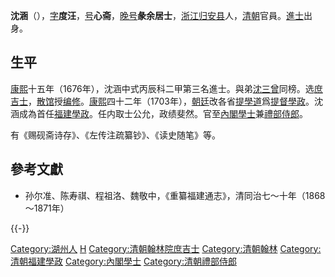 {{Otheruses|other=名为沈涵的其他人物|沈涵}}

'''沈涵'''（{{bd|？||？|catIdx=}}），[[表字|字]]'''度汪'''，[[号|号]]'''心斋'''，[[晚号|晚号]]'''彖余居士'''，[[浙江|浙江]][[归安县|归安县]]人，[[清朝|清朝]]官員。[[進士|進士]]出身。

== 生平 ==
[[康熙|康熙]]十五年（1676年），沈涵中式丙辰科二甲第三名進士。與弟[[沈三曾|沈三曾]]同榜。选[[庶吉士|庶吉士]]，[[散馆|散馆]]授[[编修|编修]]。[[康熙|康熙]]四十二年（1703年），[[朝廷|朝廷]]改各省[[提學道|提學道]]爲[[提督學政|提督學政]]。沈涵成為首任[[福建|福建]][[學政|學政]]。任内取士公允，政绩斐然。官至[[內閣學士|內閣學士]]兼[[禮部侍郎|禮部侍郎]]。

有《赐砚斋诗存》、《左传注疏纂钞》、《读史随笔》等。

==參考文獻==
*孙尔准、陈寿祺、程祖洛、魏敬中，《重纂福建通志》，清同治七～十年（1868～1871年）

{{-}}
{{start box}}
{{s-off}}
{{s-before|[[司百職|司百職]]<br><small>提學道</small>}}
{{s-title|[[清朝福建學政列表|提督福建學政]]|<small>康熙四十一年十二月廿一丁酉（1703年2月6日）任</small>}}
{{s-after|[[楊篤生|楊篤生]]}}
{{end box}}

{{康熙十五年丙辰科殿試金榜}}

{{Authority control}}

{{DEFAULTSORT:Shen沈}}
[[Category:湖州人|Category:湖州人]]
[[Category:沈姓|H]]
[[Category:清朝翰林院庶吉士|Category:清朝翰林院庶吉士]]
[[Category:清朝翰林|Category:清朝翰林]]
[[Category:清朝福建學政|Category:清朝福建學政]]
[[Category:內閣學士|Category:內閣學士]]
[[Category:清朝禮部侍郎|Category:清朝禮部侍郎]]